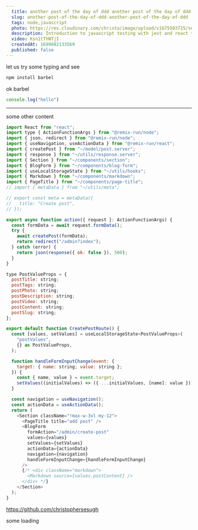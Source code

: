 ```yaml
---
  title: another post of the day of ddd another post of the day of ddd
  slug: another-post-of-the-day-of-ddd-another-post-of-the-day-of-ddd
  tags: node,javascript
  photo: https://res.cloudinary.com/christo/image/upload/v1675503725/se_mrdzg7.jpg
  description: Introduction to javascript testing with jest and react testing library
  video: Ksn1tThNTjI
  createdAt: 1699882133569
  published: false 
---
```


let us try some typing and see

```bash
npm install barbel
```

ok barbel

```javascript
console.log("hello")
```

---

some other content

```javascript
import React from "react";
import type { ActionFunctionArgs } from "@remix-run/node";
import { json, redirect } from "@remix-run/node";
import { useNavigation, useActionData } from "@remix-run/react";
import { createPost } from "~/model/post.server";
import { response } from "~/utils/response.server";
import { Section } from "~/components/section";
import { BlogForm } from "~/components/blog-form";
import { useLocalStorageState } from "~/utils/hooks";
import { Markdown } from "~/components/markdown";
import { PageTitle } from "~/components/page-title";
// import { metaData } from "~/utils/meta";

// export const meta = metaData({
//   title: "Create post",
// });

export async function action({ request }: ActionFunctionArgs) {
  const formData = await request.formData();
  try {
    await createPost(formData);
    return redirect("/admin?index");
  } catch (error) {
    return json(response({ ok: false }), 500);
  }
}

type PostValueProps = {
  postTitle: string;
  postTags: string;
  postPhoto: string;
  postDescription: string;
  postVideo: string;
  postContent: string;
  postSlug: string;
};

export default function CreatePostRoute() {
  const [values, setValues] = useLocalStorageState<PostValueProps>(
    "postValues",
    {} as PostValueProps,
  );

  function handleFormInputChange(event: {
    target: { name: string; value: string };
  }) {
    const { name, value } = event.target;
    setValues((initialValues) => ({ ...initialValues, [name]: value }));
  }

  const navigation = useNavigation();
  const actionData = useActionData();
  return (
    <Section className="!max-w-3xl my-12">
      <PageTitle title="add post" />
      <BlogForm
        formAction="/admin/create-post"
        values={values}
        setValues={setValues}
        actionData={actionData}
        navigation={navigation}
        handleFormInputChange={handleFormInputChange}
      />
      {/* <div className="markdown">
        <Markdown source={values.postContent} />
      </div> */}
    </Section>
  );
}
```

<https://github.com/christophersesugh>

some loading

